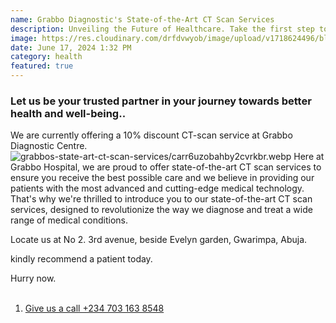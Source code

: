 ```yaml
---
name: Grabbo Diagnostic's State-of-the-Art CT Scan Services
description: Unveiling the Future of Healthcare. Take the first step towards a healthier future by scheduling your CT scan appointment today with accuracy, comfort, convenience and Rapid Results.
image: https://res.cloudinary.com/drfdvwyob/image/upload/v1718624496/blogs/grabbos-state-art-ct-scan-services/yxqtyjffpttgognupwsb.webp
date: June 17, 2024 1:32 PM
category: health
featured: true
---
```


### Let us be your trusted partner in your journey towards better health and well-being..


We are currently offering a 10% discount CT-scan service at Grabbo Diagnostic Centre. <br/>
![grabbos-state-art-ct-scan-services/carr6uzobahby2cvrkbr.webp](https://res.cloudinary.com/drfdvwyob/image/upload/v1718624496/blogs/grabbos-state-art-ct-scan-services/carr6uzobahby2cvrkbr.webp)
Here at Grabbo Hospital, we are proud to offer state-of-the-art CT scan services to ensure you receive the best possible care and we believe in providing our patients with the most advanced and cutting-edge medical technology. That's why we're thrilled to introduce you to our state-of-the-art CT scan services, designed to revolutionize the way we diagnose and treat a wide range of medical conditions.
<br/>

Locate us at
No 2. 3rd avenue, beside Evelyn garden, Gwarimpa, Abuja.

kindly recommend a patient today.


Hurry now.<br/>
<br/>

1.  <a className="relative z-10 rounded-full bg-primary-50 capitalize text-primary-600 px-5 py-2.5 font-medium " href="tel:+234 703 163 8548">Give us a call +234 703 163 8548</a><br/>
